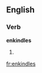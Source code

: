 ==English==
===Verb===
'''enkindles'''
# {{third-person singular of|[[enkindle]]}}

[[fr:enkindles]]